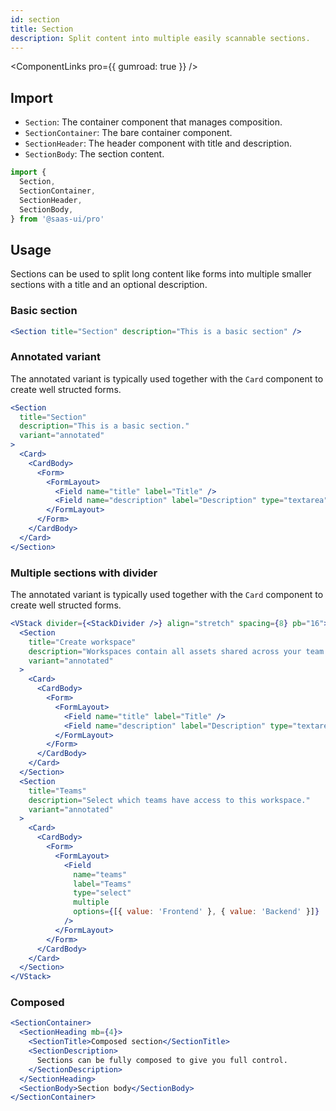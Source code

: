 ```yaml
---
id: section
title: Section
description: Split content into multiple easily scannable sections.
---
```


<ComponentLinks pro={{ gumroad: true }} />

## Import

- `Section`: The container component that manages composition.
- `SectionContainer`: The bare container component.
- `SectionHeader`: The header component with title and description.
- `SectionBody`: The section content.

```ts
import {
  Section,
  SectionContainer,
  SectionHeader,
  SectionBody,
} from '@saas-ui/pro'
```

## Usage

Sections can be used to split long content like forms into multiple smaller sections with a title and an optional description.

### Basic section

```jsx
<Section title="Section" description="This is a basic section" />
```

### Annotated variant

The annotated variant is typically used together with the `Card` component to create well structed forms.

```jsx
<Section
  title="Section"
  description="This is a basic section."
  variant="annotated"
>
  <Card>
    <CardBody>
      <Form>
        <FormLayout>
          <Field name="title" label="Title" />
          <Field name="description" label="Description" type="textarea" />
        </FormLayout>
      </Form>
    </CardBody>
  </Card>
</Section>
```

### Multiple sections with divider

The annotated variant is typically used together with the `Card` component to create well structed forms.

```jsx
<VStack divider={<StackDivider />} align="stretch" spacing={8} pb="16">
  <Section
    title="Create workspace"
    description="Workspaces contain all assets shared across your team."
    variant="annotated"
  >
    <Card>
      <CardBody>
        <Form>
          <FormLayout>
            <Field name="title" label="Title" />
            <Field name="description" label="Description" type="textarea" />
          </FormLayout>
        </Form>
      </CardBody>
    </Card>
  </Section>
  <Section
    title="Teams"
    description="Select which teams have access to this workspace."
    variant="annotated"
  >
    <Card>
      <CardBody>
        <Form>
          <FormLayout>
            <Field
              name="teams"
              label="Teams"
              type="select"
              multiple
              options={[{ value: 'Frontend' }, { value: 'Backend' }]}
            />
          </FormLayout>
        </Form>
      </CardBody>
    </Card>
  </Section>
</VStack>
```

### Composed

```jsx
<SectionContainer>
  <SectionHeading mb={4}>
    <SectionTitle>Composed section</SectionTitle>
    <SectionDescription>
      Sections can be fully composed to give you full control.
    </SectionDescription>
  </SectionHeading>
  <SectionBody>Section body</SectionBody>
</SectionContainer>
```

